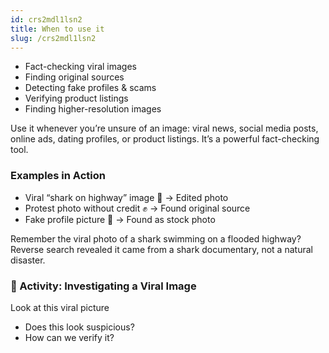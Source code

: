 ```yaml
---
id: crs2mdl1lsn2
title: When to use it
slug: /crs2mdl1lsn2
---
```



- Fact-checking viral images
- Finding original sources
- Detecting fake profiles & scams
- Verifying product listings
- Finding higher-resolution images

Use it whenever you’re unsure of an image: viral news, social media posts, online ads, dating profiles, or product listings. It’s a powerful fact-checking tool.

### Examples in Action
- Viral “shark on highway” image 🦈 → Edited photo
- Protest photo without credit ✊ → Found original source
- Fake profile picture 👤 → Found as stock photo

Remember the viral photo of a shark swimming on a flooded highway? Reverse search revealed it came from a shark documentary, not a natural disaster.

### 📝 Activity: Investigating a Viral Image
Look at this viral picture


- Does this look suspicious?
- How can we verify it?
